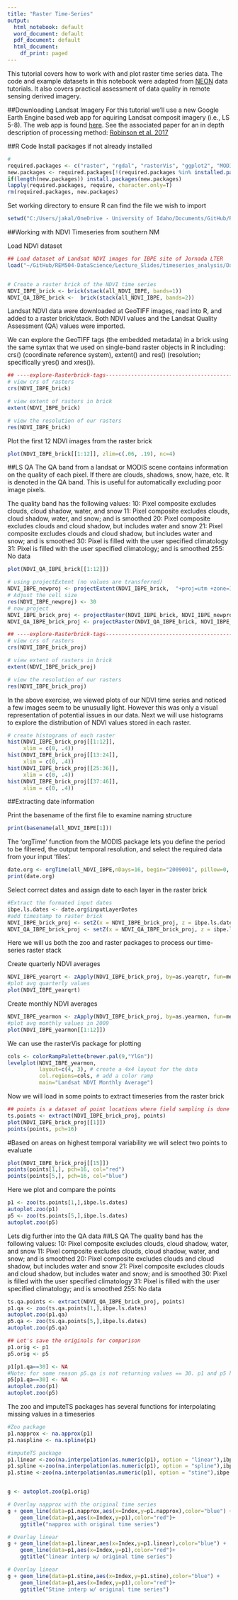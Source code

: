 ```yaml
---
title: "Raster Time-Series"
output:
  html_notebook: default
  word_document: default
  pdf_document: default
  html_document:
    df_print: paged
---
```



This tutorial covers how to work with and plot raster time series data. The code and example datasets in this notebook were adapted from [NEON](http://www.neonscience.org/raster-time-series) data tutorials. It also covers practical assessment of data quality in remote sensing derived imagery.

##Downloading Landsat Imagery
For this tutorial we'll use a new Google Earth Engine based web app for aquiring Landsat composit imagery (i.e., LS 5-8).
The web app is found [here](https://ndvi.ntsg.umt.edu/).
See the associated paper for an in depth description of processing method: [Robinson et al. 2017](http://www.mdpi.com/2072-4292/9/8/863)

##R Code
Install packages if not already installed
```r
# 
required.packages <- c("raster", "rgdal", "rasterVis", "ggplot2", "MODIS", "zoo", "imputeTS", "signal")
new.packages <- required.packages[!(required.packages %in% installed.packages()[,"Package"])]
if(length(new.packages)) install.packages(new.packages)
lapply(required.packages, require, character.only=T)
rm(required.packages, new.packages)
```

Set working directory to ensure R can find the file we wish to import
```r
setwd("C:/Users/jakal/OneDrive - University of Idaho/Documents/GitHub/REM504-DataScience/Lecture_Slides/timeseries_analysis")
```

##Working with NDVI Timeseries from southern NM

Load NDVI dataset
```r

## Load dataset of Landsat NDVI images for IBPE site of Jornada LTER
load("~/GitHub/REM504-DataScience/Lecture_Slides/timeseries_analysis/DataClass_TimeSeries.RData")


# Create a raster brick of the NDVI time series
NDVI_IBPE_brick <- brick(stack(all_NDVI_IBPE, bands=1))
NDVI_QA_IBPE_brick <-  brick(stack(all_NDVI_IBPE, bands=2))
```
Landsat NDVI data were downloaded at GeoTIFF images, read into R, and added to a raster brick/stack. Both NDVI values and the Landsat Quality Assessment (QA) values were imported.

We can explore the GeoTIFF tags (the embedded metadata) in a brick using the same syntax that we used on single-band raster objects in R including: crs() (coordinate reference system), extent() and res() (resolution; specifically yres() and xres()).
```r
## ----explore-Rasterbrick-tags--------------------------------------------
# view crs of rasters
crs(NDVI_IBPE_brick)

# view extent of rasters in brick
extent(NDVI_IBPE_brick)

# view the resolution of our rasters
res(NDVI_IBPE_brick)
```

Plot the first 12 NDVI images from the raster brick
```r
plot(NDVI_IBPE_brick[[1:12]], zlim=c(.06, .19), nc=4)
```


##LS QA
The QA band from a landsat or MODIS scene contains information on the quality of each pixel. If there are clouds, shadows, snow, haze, etc. It is denoted in the QA band. This is useful for automatically excluding poor image pixels.

The quality band has the following values:
10: Pixel composite excludes clouds, cloud shadow, water, and snow
11: Pixel composite excludes clouds, cloud shadow, water, and snow; and is smoothed
20: Pixel composite excludes clouds and cloud shadow, but includes water and snow
21: Pixel composite excludes clouds and cloud shadow, but includes water and snow; and is smoothed
30: Pixel is filled with the user specified climatology
31: Pixel is filled with the user specified climatology; and is smoothed
255: No data

```r
plot(NDVI_QA_IBPE_brick[[1:12]])
```



```r
# using projectExtent (no values are transferred)
NDVI_IBPE_newproj <- projectExtent(NDVI_IBPE_brick,  "+proj=utm +zone=13 +ellps=GRS80 +towgs84=0,0,0,0,0,0,0 +units=m +no_defs")
# Adjust the cell size 
res(NDVI_IBPE_newproj) <- 30
# now project
NDVI_IBPE_brick_proj <- projectRaster(NDVI_IBPE_brick, NDVI_IBPE_newproj)
NDVI_QA_IBPE_brick_proj <- projectRaster(NDVI_QA_IBPE_brick, NDVI_IBPE_newproj)
```


```r
## ----explore-Rasterbrick-tags--------------------------------------------
# view crs of rasters
crs(NDVI_IBPE_brick_proj)

# view extent of rasters in brick
extent(NDVI_IBPE_brick_proj)

# view the resolution of our rasters
res(NDVI_IBPE_brick_proj)
```

In the above exercise, we viewed plots of our NDVI time series and noticed a few images seem to be unusually light. However this was only a visual representation of potential issues in our data. Next we will use histograms to explore the distribution of NDVI values stored in each raster. 

```r
# create histograms of each raster
hist(NDVI_IBPE_brick_proj[[1:12]], 
     xlim = c(0, .4))
hist(NDVI_IBPE_brick_proj[[13:24]], 
     xlim = c(0, .4))
hist(NDVI_IBPE_brick_proj[[25:36]], 
     xlim = c(0, .4))
hist(NDVI_IBPE_brick_proj[[37:46]], 
     xlim = c(0, .4))
```



##Extracting date information

Print the basename of the first file to examine naming structure
```r
print(basename(all_NDVI_IBPE[1]))
```


The 'orgTime' function from the MODIS package lets you define the period to be filtered, the output temporal resolution, and select the required data from your input 'files'.
```r
date.org <- orgTime(all_NDVI_IBPE,nDays=16, begin="2009001", pillow=0, pos1=19,pos2=25)
print(date.org)
```

Select correct dates and assign date to each layer in the raster brick
```r
#Extract the formated input dates
ibpe.ls.dates <- date.org$inputLayerDates
#add timestamp to raster brick
NDVI_IBPE_brick_proj <- setZ(x = NDVI_IBPE_brick_proj, z = ibpe.ls.dates, 'date')
NDVI_QA_IBPE_brick_proj <- setZ(x = NDVI_QA_IBPE_brick_proj, z = ibpe.ls.dates, 'date')
```


Here we will us both the zoo and raster packages to process our time-series raster stack

Create quarterly NDVI averages
```r
NDVI_IBPE_yearqrt <- zApply(NDVI_IBPE_brick_proj, by=as.yearqtr, fun=mean, name='quarters')
#plot avg quarterly values
plot(NDVI_IBPE_yearqrt)
```

Create monthly NDVI averages
```r
NDVI_IBPE_yearmon <- zApply(NDVI_IBPE_brick_proj, by=as.yearmon, fun=mean, name='months')
#plot avg monthly values in 2009
plot(NDVI_IBPE_yearmon[[1:12]])
```

We can use the rasterVis package for plotting
```r
cols <- colorRampPalette(brewer.pal(9,"YlGn"))
levelplot(NDVI_IBPE_yearmon,
          layout=c(4, 3), # create a 4x4 layout for the data
          col.regions=cols, # add a color ramp
          main="Landsat NDVI Monthly Average")
```

Now we will load in some points to extract timeseries from the raster brick
```r
## points is a dataset of point locations where field sampling is done
ts.points <- extract(NDVI_IBPE_brick_proj, points)
plot(NDVI_IBPE_brick_proj[[1]])
points(points, pch=16)
```

#Based on areas on highest temporal variability we will select two points to evaluate
```r
plot(NDVI_IBPE_brick_proj[[15]])
points(points[1,], pch=16, col="red")
points(points[5,], pch=16, col="blue")
```

Here we plot and compare the points
```r
p1 <- zoo(ts.points[1,],ibpe.ls.dates)
autoplot.zoo(p1)
p5 <- zoo(ts.points[5,],ibpe.ls.dates)
autoplot.zoo(p5)
```

Lets dig further into the QA data
##LS QA
The quality band has the following values:
10: Pixel composite excludes clouds, cloud shadow, water, and snow
11: Pixel composite excludes clouds, cloud shadow, water, and snow; and is smoothed
20: Pixel composite excludes clouds and cloud shadow, but includes water and snow
21: Pixel composite excludes clouds and cloud shadow, but includes water and snow; and is smoothed
30: Pixel is filled with the user specified climatology
31: Pixel is filled with the user specified climatology; and is smoothed
255: No data

```r
ts.qa.points <- extract(NDVI_QA_IBPE_brick_proj, points)
p1.qa <- zoo(ts.qa.points[1,],ibpe.ls.dates)
autoplot.zoo(p1.qa)
p5.qa <- zoo(ts.qa.points[5,],ibpe.ls.dates)
autoplot.zoo(p5.qa)
```


```r
## Let's save the originals for comparison
p1.orig <- p1
p5.orig <- p5

p1[p1.qa==30] <- NA
#Note: for some reason p5.qa is not returning values == 30. p1 and p5 have the same QA so I used p1 to select infilled values for p5.
p5[p1.qa==30] <- NA
autoplot.zoo(p1)
autoplot.zoo(p5)
```

The zoo and imputeTS packages has several functions for interpolating missing values in a timeseries
```r
#Zoo package
p1.napprox <- na.approx(p1)
p1.naspline <- na.spline(p1)

#imputeTS package
p1.linear <-zoo(na.interpolation(as.numeric(p1), option = "linear"),ibpe.ls.dates)
p1.spline <-zoo(na.interpolation(as.numeric(p1), option = "spline"),ibpe.ls.dates)
p1.stine <-zoo(na.interpolation(as.numeric(p1), option = "stine"),ibpe.ls.dates)


g <- autoplot.zoo(p1.orig)

# Overlay napprox with the original time series
g + geom_line(data=p1.napprox,aes(x=Index,y=p1.napprox),color="blue") +
    geom_line(data=p1,aes(x=Index,y=p1),color="red")+
    ggtitle("napprox with original time series")

# Overlay linear
g + geom_line(data=p1.linear,aes(x=Index,y=p1.linear),color="blue") +
    geom_line(data=p1,aes(x=Index,y=p1),color="red")+
    ggtitle("linear interp w/ original time series")

# Overlay linear
g + geom_line(data=p1.stine,aes(x=Index,y=p1.stine),color="blue") +
    geom_line(data=p1,aes(x=Index,y=p1),color="red")+
    ggtitle("Stine interp w/ original time series")


```


